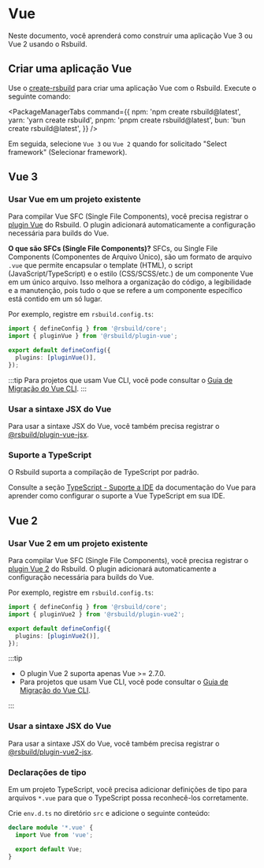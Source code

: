 # Vue

Neste documento, você aprenderá como construir uma aplicação Vue 3 ou Vue 2 usando o Rsbuild.

## Criar uma aplicação Vue

Use o [create-rsbuild](/guide/start/quick-start#create-an-rsbuild-application) para criar uma aplicação Vue com o Rsbuild. Execute o seguinte comando:


<PackageManagerTabs
  command={{
    npm: 'npm create rsbuild@latest',
    yarn: 'yarn create rsbuild',
    pnpm: 'pnpm create rsbuild@latest',
    bun: 'bun create rsbuild@latest',
  }}
/>

Em seguida, selecione `Vue 3` ou `Vue 2` quando for solicitado "Select framework" (Selecionar framework).

## Vue 3

### Usar Vue em um projeto existente

Para compilar Vue SFC (Single File Components), você precisa registrar o [plugin Vue](/plugins/list/plugin-vue) do Rsbuild. O plugin adicionará automaticamente a configuração necessária para builds do Vue.

**O que são SFCs (Single File Components)?**
SFCs, ou Single File Components (Componentes de Arquivo Único), são um formato de arquivo `.vue` que permite encapsular o template (HTML), o script (JavaScript/TypeScript) e o estilo (CSS/SCSS/etc.) de um componente Vue em um único arquivo. Isso melhora a organização do código, a legibilidade e a manutenção, pois tudo o que se refere a um componente específico está contido em um só lugar.

Por exemplo, registre em `rsbuild.config.ts`:

```ts title="rsbuild.config.ts"
import { defineConfig } from '@rsbuild/core';
import { pluginVue } from '@rsbuild/plugin-vue';

export default defineConfig({
  plugins: [pluginVue()],
});
```

:::tip
Para projetos que usam Vue CLI, você pode consultar o [Guia de Migração do Vue CLI](/guide/migration/vue-cli).
:::

### Usar a sintaxe JSX do Vue

Para usar a sintaxe JSX do Vue, você também precisa registrar o [@rsbuild/plugin-vue-jsx](https://github.com/rspack-contrib/rsbuild-plugin-vue-jsx).

### Suporte a TypeScript

O Rsbuild suporta a compilação de TypeScript por padrão.

Consulte a seção [TypeScript - Suporte a IDE](https://vuejs.org/guide/typescript/overview.html#ide-support) da documentação do Vue para aprender como configurar o suporte a Vue TypeScript em sua IDE.

## Vue 2

### Usar Vue 2 em um projeto existente

Para compilar Vue SFC (Single File Components), você precisa registrar o [plugin Vue 2](https://github.com/rspack-contrib/rsbuild-plugin-vue2) do Rsbuild. O plugin adicionará automaticamente a configuração necessária para builds do Vue.

Por exemplo, registre em `rsbuild.config.ts`:

```ts title="rsbuild.config.ts"
import { defineConfig } from '@rsbuild/core';
import { pluginVue2 } from '@rsbuild/plugin-vue2';

export default defineConfig({
  plugins: [pluginVue2()],
});
```

:::tip

- O plugin Vue 2 suporta apenas Vue >= 2.7.0.
- Para projetos que usam Vue CLI, você pode consultar o [Guia de Migração do Vue CLI](/guide/migration/vue-cli).

:::

### Usar a sintaxe JSX do Vue

Para usar a sintaxe JSX do Vue, você também precisa registrar o [@rsbuild/plugin-vue2-jsx](https://github.com/rspack-contrib/rsbuild-plugin-vue2-jsx).

### Declarações de tipo

Em um projeto TypeScript, você precisa adicionar definições de tipo para arquivos `*.vue` para que o TypeScript possa reconhecê-los corretamente.

Crie `env.d.ts` no diretório `src` e adicione o seguinte conteúdo:

```ts title="src/env.d.ts"
declare module '*.vue' {
  import Vue from 'vue';

  export default Vue;
}
```
